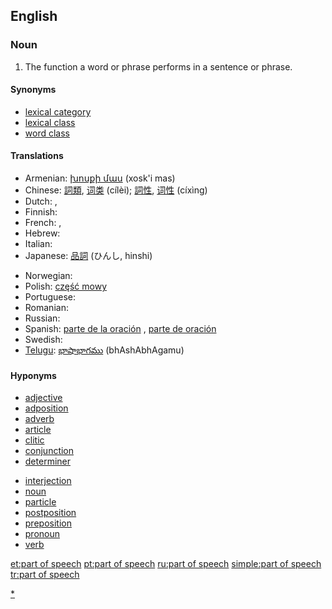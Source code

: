 ==English==
{{wikipedia}}

===Noun===
{{en-noun|sg=[[part]] [[of]] [[speech]]|pl=parts of speech}}

# {{grammar}} The function a word or phrase performs in a sentence or phrase.

====Synonyms====
* [[lexical category]]
* [[lexical class]]
* [[word class]]

====Translations====
{{trans-top|the function a word or phrase performs}}
* Armenian: [[խոսքի մաս]] (xosk'i mas)
* Chinese: [[詞類]], [[词类]] (cílèi); [[詞性]], [[词性]] (cíxìng)
* Dutch: {{t-|nl|zinsdeel|n}}, {{t+|nl|woordsoort|f}}
* Finnish: {{t+|fi|sanaluokka}}
* French: {{t|fr|classe lexicale|f}}, {{t+|fr|partie du discours|f}}
* Hebrew: {{t-|he|חלק דיבור|m|tr=kh&eacute;lek dib&uacute;r|sc=Hebr}}
* Italian: {{t+|it|parte del discorso|f}}
* Japanese: [[品詞]] (ひんし, hinshi)
{{trans-mid}}
* Norwegian: {{t+|no|ordklasse}}
* Polish: [[część mowy]] {{f}}
* Portuguese: {{t+|pt|classe gramatical|f}}
* Romanian: {{t-|ro|parte de vorbire|f}}
* Russian: {{t+|ru|часть речи|f|sc=Cyrl}}
* Spanish: [[parte de la oración]] {{f}}, [[parte de oración]] {{f}}
* Swedish: {{t+|sv|ordklass|c}}
* [[Telugu]]: [[భాషాభాగము]] (bhAshAbhAgamu)
{{trans-bottom}}

====Hyponyms====
{{rel-top|parts of speech}}
* [[adjective]]
* [[adposition]]
* [[adverb]]
* [[article]]
* [[clitic]]
* [[conjunction]]
* [[determiner]]
{{rel-mid}}
* [[interjection]]
* [[noun]]
* [[particle]]
* [[postposition]]
* [[preposition]]
* [[pronoun]]
* [[verb]]
{{rel-bottom}}

[[Category:Parts of speech|*]]

[[et:part of speech]]
[[pt:part of speech]]
[[ru:part of speech]]
[[simple:part of speech]]
[[tr:part of speech]]